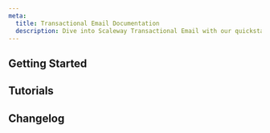 ```yaml
---
meta:
  title: Transactional Email Documentation
  description: Dive into Scaleway Transactional Email with our quickstart guides, how-tos, tutorials, and more.
---
```


<ProductHeader
   productName="Transactional Email"
   productLogo="transactionalEmail"
   description="Transactional Email is a platform that allows you to send application-generated emails such as receipts, alerts, password resets, and more."
   url="/managed-services/transactional-email/quickstart/"
   label="Transactional Email Quickstart"
/>

## Getting Started

<Grid>
    <SummaryCard
        title="Quickstart"
        icon="rocket"
        description="Learn how to configure a domain and add the necessary records to it in a few steps."
        label="View Quickstart"
        url="/managed-services/transactional-email/quickstart/"
    />
    <SummaryCard
        title="Concepts"
        icon="info"
        description="Core concepts that give you a better understanding of Transactional Email."
        label="View Concepts"
        url="/managed-services/transactional-email/concepts/"
    />
    <SummaryCard
        title="How-Tos"
        icon="help-circle-outline"
        description="Learn how to use Transactional Email and manage your email activity via the Scaleway console."
        label="View How-Tos"
        url="/managed-services/transactional-email/how-to/"
    />
    <SummaryCard
        title="Additional Content"
        icon="book-open-outline"
        description="Check out in-depth information about Transactional Email."
        label="View Additional Content"
        url="/managed-services/transactional-email/reference-content/"
    />
</Grid>


## Tutorials

<Grid>
    <DefaultCard
        title="Sending emails with Transactional Email and Serverless using the Serverless Framework"
        url="/tutorials/send-emails-tem-serverless-framework/"
        label="Read more"
    />
    <DefaultCard
        title="Sending emails with Transactional Email and Serverless using Terraform"
        url="/tutorials/send-emails-with-serverless-and-tem/"
        label="Read more"
    />
    <DefaultCard
        title="Configuring an SMTP relay with Transactional Email and Postfix"
        url="/tutorials/configure-smtp-relay-tem/"
        label="Read more"
    />
</Grid>


<ClickableBanner
    productLogo="cli"
    title="Transactional Email API"
    description="Manage Transactional Email using the Scaleway API."
    url="https://www.scaleway.com/en/developers/api/transactional-email/"
    label="Go to Transactional Email API"
/>

## Changelog

<ChangelogList
    productName="transactional-email"
    numberOfChanges={3}
/>